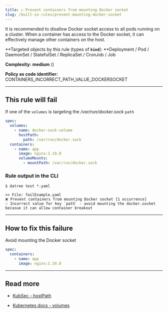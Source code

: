 ```yaml
---
title: ☑️ Prevent containers from mounting Docker socket
slug: /built-in-rules/prevent-mounting-docker-socket
---
```



It is recommended to disallow Docker socket access to all pods running on a cluster. When a container has access to the Docker socket, it can effectively manage other containers on the host.

**Targeted objects by this rule (types of **`kind`**): **Deployment / Pod / DaemonSet / StatefulSet / ReplicaSet / CronJob / Job

**Complexity:** **medium** (<Complexity/>)

**Policy as code identifier:** CONTAINERS_INCORRECT_PATH_VALUE_DOCKERSOCKET

---

## This rule will fail

If one of the `volumes` is targeting the _/var/run/docker.sock_ `path`

```yaml
spec:
  volumes:
    - name: docker-sock-volume
      hostPath:
        path: /var/run/docker.sock
  containers:
    - name: app
      image: nginx:1.19.8
      volumeMounts:
        - mountPath: /var/run/docker.sock
```

### Rule output in the CLI

```terminal
$ datree test *.yaml

>> File: failExample.yaml
❌ Prevent containers from mounting Docker socket [1 occurrence]
💡 Incorrect value for key `path` - avoid mounting the docker.socket becasue it can allow container breakout
```

---

## How to fix this failure

Avoid mounting the Docker socket

```yaml
spec:
  containers:
    - name: app
      image: nginx:1.19.8
```

---

## Read more

- [KubSec - hostPath](https://kubesec.io/basics/spec-volumes-hostpath-path-var-run-docker-sock/)

- [Kubernetes docs - volumes](https://kubernetes.io/docs/concepts/storage/volumes/)
